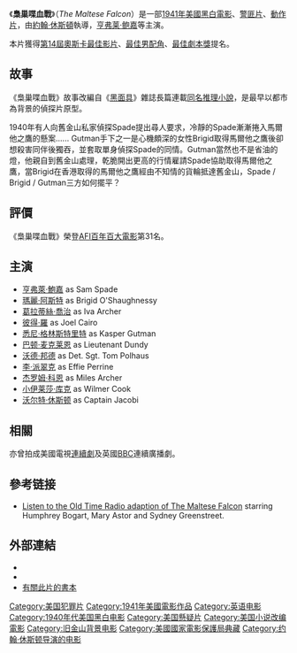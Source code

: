 {{NoteTA
|T=zh-cn:马耳他之鹰; zh-tw:梟巢喋血戰; zh-hk:群雄奪寶鷹;
|G1=Show
|1=zh-cn:马耳他之鹰; zh-tw:梟巢喋血戰; zh-hk:群雄奪寶鷹;
}}
{{Infobox Film
| name           = 梟巢喋血戰
| cn_name = 马耳他之鹰
| tw_name = 梟巢喋血戰
| hk_name = 群雄奪寶鷹
| original_name = The Maltese Falcon
| image          = The Maltese Falcon.jpg
| image_size     =
| caption        = Theatrical poster
| director       = [[約翰·休斯頓|約翰·休斯頓]]
| producer       = [[哈爾·沃里斯|哈爾·沃里斯]]（執行）
| writer         = 約翰·休斯頓<br>改編自[[達許·漢密特|达希尔·哈米特]]原著
| starring       = [[亨弗莱·鲍嘉|亨弗莱·鲍嘉]]<br>[[瑪麗·阿斯特|瑪麗·阿斯特]]<br>[[彼得·羅|彼得·羅]]<br>[[悉尼·格林斯特里特|悉尼·格林斯特里特]]
| music          = {{le|Adolph Deutsch}}
| cinematography = {{le|Arthur Edeson}}
| editing        = {{le|Thomas Richards (film editor)|Thomas Richards (film editor)|Thomas Richards}}
| distributor    = [[華納兄弟|華納兄弟]]
| released       = {{start date|1941|10|03}}
| runtime        = 101分鐘
| country        = [[美國電影|美國]]
| language       = [[英語|英語]]
| budget         =
| gross          =
}}
《'''梟巢喋血戰'''》（''The Maltese Falcon''）是一部[[1941年電影|1941年]][[美國電影|美國]][[黑白電影|黑白電影]]、[[警匪片|警匪片]]、[[動作片|動作片]]，由[[約翰·休斯頓|約翰·休斯頓]]執導，[[亨弗莱·鲍嘉|亨弗莱·鲍嘉]]等主演。

本片獲得[[第14屆奧斯卡金像獎|第14屆]][[奧斯卡金像獎|奧斯卡]][[奧斯卡最佳影片獎|最佳影片]]、[[奧斯卡最佳男配角獎|最佳男配角]]、[[奧斯卡最佳改編劇本獎|最佳劇本獎]]提名。

==故事==
《梟巢喋血戰》故事改編自《[[黑面具|黑面具]]》雜誌長篇連載[[马耳他之鹰|同名推理小說]]，是最早以都市為背景的偵探片原型。

1940年有人向舊金山私家偵探Spade提出尋人要求，冷靜的Spade漸漸捲入馬爾他之鷹的懸案...... 
Gutman手下之一是心機頗深的女性Brigid取得馬爾他之鷹後卻想殺害同伴後獨吞，並套取單身偵探Spade的同情。Gutman當然也不是省油的燈，他親自到舊金山處理，乾脆開出更高的行情雇請Spade協助取得馬爾他之鷹，當Brigid在香港取得的馬爾他之鷹經由不知情的貨輪抵達舊金山，Spade / Brigid / Gutman三方如何擺平？

==評價==
《梟巢喋血戰》榮登[[AFI百年百大電影|AFI百年百大電影]]第31名。

==主演==
* [[亨弗萊·鮑嘉|亨弗萊·鮑嘉]] as Sam Spade
* [[瑪麗·阿斯特|瑪麗·阿斯特]] as Brigid O'Shaughnessy
* [[葛拉蒂絲·喬治|葛拉蒂絲·喬治]] as Iva Archer
* [[彼得·羅|彼得·羅]] as Joel Cairo
* [[悉尼·格林斯特里特|悉尼·格林斯特里特]] as Kasper Gutman
* [[巴顿·麦克莱恩|巴顿·麦克莱恩]] as Lieutenant Dundy
* [[沃德·邦德|沃德·邦德]] as Det. Sgt. Tom Polhaus
* [[李·派翠克|李·派翠克]] as Effie Perrine
* [[杰罗姆·科恩|杰罗姆·科恩]] as Miles Archer
* [[小伊莱莎·库克|小伊莱莎·库克]] as Wilmer Cook
* [[沃尔特·休斯顿|沃尔特·休斯顿]] as Captain Jacobi

==相關==
亦曾拍成美國電視[[連續劇|連續劇]]及英國[[BBC|BBC]]連續廣播劇。

==參考链接==
* [https://web.archive.org/web/20080117134539/http://www.bogieonline.com/houseofsquibbthemaltesefalcon.htm Listen to the Old Time Radio adaption of The Maltese Falcon] starring Humphrey Bogart, Mary Astor and Sydney Greenstreet.

==外部連結==
{{wikiquote}}
* {{imdb title|0033870}}
* {{rotten-tomatoes | id=1013139-maltese_falcon}}
* [http://film.virtual-history.com/film.php?filmid=387 有關此片的書本] {{Wayback|url=http://film.virtual-history.com/film.php?filmid=387 |date=20081230215304 }}

{{Authority control}}
{{DEFAULTSORT:Maltese Falcon, The}}
[[Category:美国犯罪片|Category:美国犯罪片]]
[[Category:1941年美國電影作品|Category:1941年美國電影作品]]
[[Category:英语电影|Category:英语电影]]
[[Category:1940年代美国黑白电影|Category:1940年代美国黑白电影]]
[[Category:美国懸疑片|Category:美国懸疑片]]
[[Category:美国小说改编電影|Category:美国小说改编電影]]
[[Category:旧金山背景电影|Category:旧金山背景电影]]
[[Category:美國國家電影保護局典藏|Category:美國國家電影保護局典藏]]
[[Category:约翰·休斯顿导演的电影|Category:约翰·休斯顿导演的电影]]